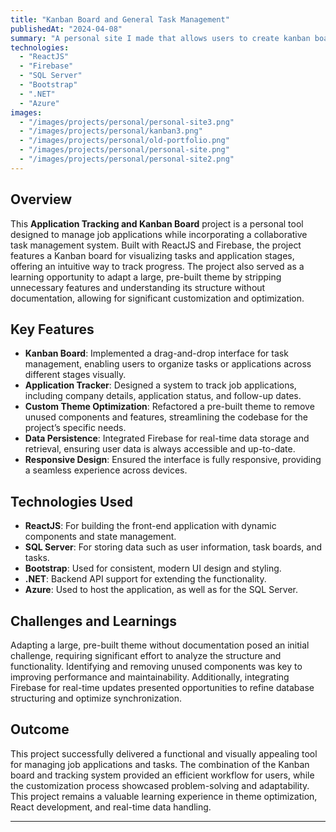 ```yaml
---
title: "Kanban Board and General Task Management"
publishedAt: "2024-04-08"
summary: "A personal site I made that allows users to create kanban boards, invite others to the board for collaborative efforts, and other task management tools."
technologies:
  - "ReactJS"
  - "Firebase"
  - "SQL Server"
  - "Bootstrap"
  - ".NET"
  - "Azure"
images:
  - "/images/projects/personal/personal-site3.png"
  - "/images/projects/personal/kanban3.png"
  - "/images/projects/personal/old-portfolio.png"
  - "/images/projects/personal/personal-site.png"
  - "/images/projects/personal/personal-site2.png"
---
```


## Overview

This **Application Tracking and Kanban Board** project is a personal tool designed to manage job applications while incorporating a collaborative task management system. Built with ReactJS and Firebase, the project features a Kanban board for visualizing tasks and application stages, offering an intuitive way to track progress. The project also served as a learning opportunity to adapt a large, pre-built theme by stripping unnecessary features and understanding its structure without documentation, allowing for significant customization and optimization.

## Key Features

- **Kanban Board**: Implemented a drag-and-drop interface for task management, enabling users to organize tasks or applications across different stages visually.
- **Application Tracker**: Designed a system to track job applications, including company details, application status, and follow-up dates.
- **Custom Theme Optimization**: Refactored a pre-built theme to remove unused components and features, streamlining the codebase for the project’s specific needs.
- **Data Persistence**: Integrated Firebase for real-time data storage and retrieval, ensuring user data is always accessible and up-to-date.
- **Responsive Design**: Ensured the interface is fully responsive, providing a seamless experience across devices.

## Technologies Used

- **ReactJS**: For building the front-end application with dynamic components and state management.
- **SQL Server**: For storing data such as user information, task boards, and tasks.
- **Bootstrap**: Used for consistent, modern UI design and styling.
- **.NET**: Backend API support for extending the functionality.
- **Azure**: Used to host the application, as well as for the SQL Server.

## Challenges and Learnings

Adapting a large, pre-built theme without documentation posed an initial challenge, requiring significant effort to analyze the structure and functionality. Identifying and removing unused components was key to improving performance and maintainability. Additionally, integrating Firebase for real-time updates presented opportunities to refine database structuring and optimize synchronization.

## Outcome

This project successfully delivered a functional and visually appealing tool for managing job applications and tasks. The combination of the Kanban board and tracking system provided an efficient workflow for users, while the customization process showcased problem-solving and adaptability. This project remains a valuable learning experience in theme optimization, React development, and real-time data handling.

---
